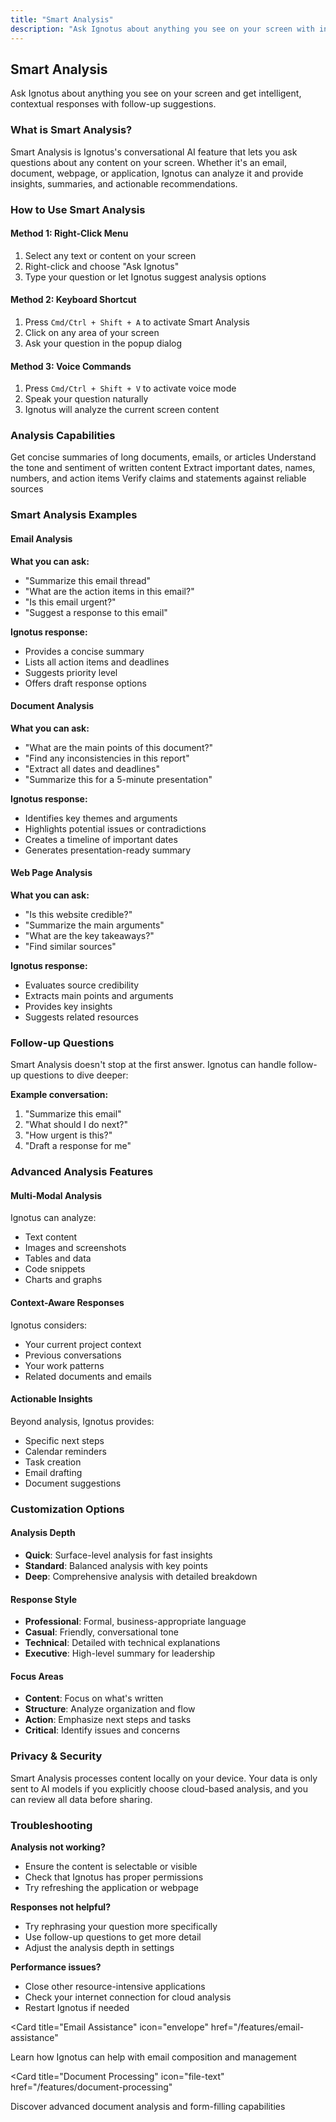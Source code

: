```yaml
---
title: "Smart Analysis"
description: "Ask Ignotus about anything you see on your screen with intelligent follow-ups and deep analysis"
---
```


## Smart Analysis

Ask Ignotus about anything you see on your screen and get intelligent, contextual responses with follow-up suggestions.

### What is Smart Analysis?

Smart Analysis is Ignotus's conversational AI feature that lets you ask questions about any content on your screen. Whether it's an email, document, webpage, or application, Ignotus can analyze it and provide insights, summaries, and actionable recommendations.

### How to Use Smart Analysis

#### Method 1: Right-Click Menu
1. Select any text or content on your screen
2. Right-click and choose "Ask Ignotus"
3. Type your question or let Ignotus suggest analysis options

#### Method 2: Keyboard Shortcut
1. Press `Cmd/Ctrl + Shift + A` to activate Smart Analysis
2. Click on any area of your screen
3. Ask your question in the popup dialog

#### Method 3: Voice Commands
1. Press `Cmd/Ctrl + Shift + V` to activate voice mode
2. Speak your question naturally
3. Ignotus will analyze the current screen content

### Analysis Capabilities

<Columns cols={2}>
  <Card
    title="Content Summarization"
    icon="file-text"
  >
    Get concise summaries of long documents, emails, or articles
  </Card>
  <Card
    title="Sentiment Analysis"
    icon="heart"
  >
    Understand the tone and sentiment of written content
  </Card>
  <Card
    title="Key Information Extraction"
    icon="magnifying-glass"
  >
    Extract important dates, names, numbers, and action items
  </Card>
  <Card
    title="Fact Checking"
    icon="check-circle"
  >
    Verify claims and statements against reliable sources
  </Card>
</Columns>

### Smart Analysis Examples

#### Email Analysis
**What you can ask:**
- "Summarize this email thread"
- "What are the action items in this email?"
- "Is this email urgent?"
- "Suggest a response to this email"

**Ignotus response:**
- Provides a concise summary
- Lists all action items and deadlines
- Suggests priority level
- Offers draft response options

#### Document Analysis
**What you can ask:**
- "What are the main points of this document?"
- "Find any inconsistencies in this report"
- "Extract all dates and deadlines"
- "Summarize this for a 5-minute presentation"

**Ignotus response:**
- Identifies key themes and arguments
- Highlights potential issues or contradictions
- Creates a timeline of important dates
- Generates presentation-ready summary

#### Web Page Analysis
**What you can ask:**
- "Is this website credible?"
- "Summarize the main arguments"
- "What are the key takeaways?"
- "Find similar sources"

**Ignotus response:**
- Evaluates source credibility
- Extracts main points and arguments
- Provides key insights
- Suggests related resources

### Follow-up Questions

Smart Analysis doesn't stop at the first answer. Ignotus can handle follow-up questions to dive deeper:

**Example conversation:**
1. "Summarize this email"
2. "What should I do next?"
3. "How urgent is this?"
4. "Draft a response for me"

### Advanced Analysis Features

#### Multi-Modal Analysis
Ignotus can analyze:
- Text content
- Images and screenshots
- Tables and data
- Code snippets
- Charts and graphs

#### Context-Aware Responses
Ignotus considers:
- Your current project context
- Previous conversations
- Your work patterns
- Related documents and emails

#### Actionable Insights
Beyond analysis, Ignotus provides:
- Specific next steps
- Calendar reminders
- Task creation
- Email drafting
- Document suggestions

### Customization Options

#### Analysis Depth
- **Quick**: Surface-level analysis for fast insights
- **Standard**: Balanced analysis with key points
- **Deep**: Comprehensive analysis with detailed breakdown

#### Response Style
- **Professional**: Formal, business-appropriate language
- **Casual**: Friendly, conversational tone
- **Technical**: Detailed with technical explanations
- **Executive**: High-level summary for leadership

#### Focus Areas
- **Content**: Focus on what's written
- **Structure**: Analyze organization and flow
- **Action**: Emphasize next steps and tasks
- **Critical**: Identify issues and concerns

### Privacy & Security

<Note>
Smart Analysis processes content locally on your device. Your data is only sent to AI models if you explicitly choose cloud-based analysis, and you can review all data before sharing.
</Note>

### Troubleshooting

**Analysis not working?**
- Ensure the content is selectable or visible
- Check that Ignotus has proper permissions
- Try refreshing the application or webpage

**Responses not helpful?**
- Try rephrasing your question more specifically
- Use follow-up questions to get more detail
- Adjust the analysis depth in settings

**Performance issues?**
- Close other resource-intensive applications
- Check your internet connection for cloud analysis
- Restart Ignotus if needed

<Card
  title="Email Assistance"
  icon="envelope"
  href="/features/email-assistance"
>
  Learn how Ignotus can help with email composition and management
</Card>

<Card
  title="Document Processing"
  icon="file-text"
  href="/features/document-processing"
>
  Discover advanced document analysis and form-filling capabilities
</Card> 
